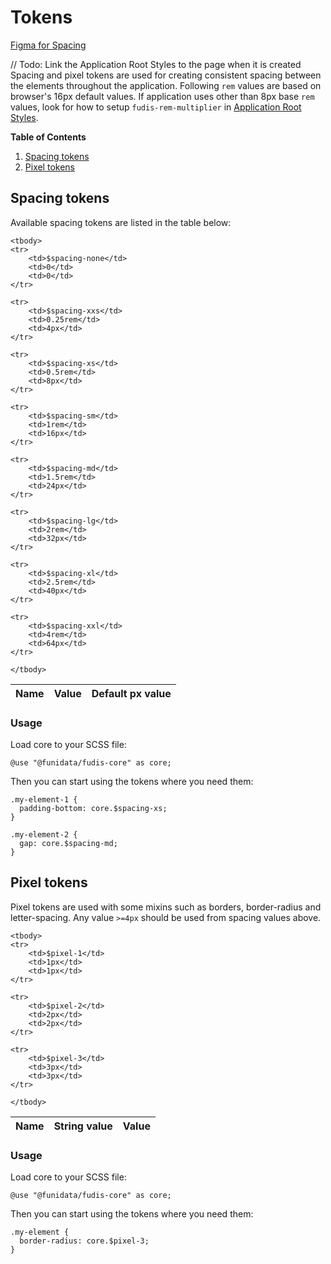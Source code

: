 
<Meta title="Foundations/Spacing/Tokens" />

# Tokens

[Figma for Spacing](https://www.figma.com/file/a6G6ZD6W3tlq0qmUkdvdp1/Fudis-DS-Foundations?type=design&node-id=26-187&mode=design&t=lYhydEYCkwi6ol3D-0)

// Todo: Link the Application Root Styles to the page when it is created
Spacing and pixel tokens are used for creating consistent spacing between the elements throughout the application. Following `rem` values are based on browser's 16px default values. If application uses other than 8px base `rem` values, look for how to setup `fudis-rem-multiplier` in [Application Root Styles]().

**Table of Contents**

1. [Spacing tokens](#spacing-tokens)
2. [Pixel tokens](#pixel-tokens)

## Spacing tokens

Available spacing tokens are listed in the table below:

<table>
    <thead>
    <tr>
        <th>Name</th>
        <th>Value</th>
        <th>Default px value</th>
    </tr>
    </thead>

    <tbody>
    <tr>
        <td>$spacing-none</td>
        <td>0</td>
        <td>0</td>
    </tr>

    <tr>
        <td>$spacing-xxs</td>
        <td>0.25rem</td>
        <td>4px</td>
    </tr>

    <tr>
        <td>$spacing-xs</td>
        <td>0.5rem</td>
        <td>8px</td>
    </tr>

    <tr>
        <td>$spacing-sm</td>
        <td>1rem</td>
        <td>16px</td>
    </tr>

    <tr>
        <td>$spacing-md</td>
        <td>1.5rem</td>
        <td>24px</td>
    </tr>

    <tr>
        <td>$spacing-lg</td>
        <td>2rem</td>
        <td>32px</td>
    </tr>

    <tr>
        <td>$spacing-xl</td>
        <td>2.5rem</td>
        <td>40px</td>
    </tr>

    <tr>
        <td>$spacing-xxl</td>
        <td>4rem</td>
        <td>64px</td>
    </tr>

    </tbody>
</table>

### Usage

Load core to your SCSS file:
```
@use "@funidata/fudis-core" as core;
```

Then you can start using the tokens where you need them:
```
.my-element-1 {
  padding-bottom: core.$spacing-xs;
}

.my-element-2 {
  gap: core.$spacing-md;
}
```

## Pixel tokens

Pixel tokens are used with some mixins such as borders, border-radius and letter-spacing. Any value `>=4px` should be used from spacing values above.

<table>
    <thead>
    <tr>
        <th>Name</th>
        <th>String value</th>
        <th>Value</th>
    </tr>
    </thead>

    <tbody>
    <tr>
        <td>$pixel-1</td>
        <td>1px</td>
        <td>1px</td>
    </tr>

    <tr>
        <td>$pixel-2</td>
        <td>2px</td>
        <td>2px</td>
    </tr>

    <tr>
        <td>$pixel-3</td>
        <td>3px</td>
        <td>3px</td>
    </tr>

    </tbody>
</table>

### Usage

Load core to your SCSS file:
```
@use "@funidata/fudis-core" as core;
```

Then you can start using the tokens where you need them:
```
.my-element {
  border-radius: core.$pixel-3;
}
```
